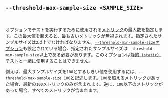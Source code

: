 ## `--threshold-max-sample-size <SAMPLE_SIZE>`

<br />

オプションでテストを実行するために使用される[メトリック][metric]の最大数を指定します。この最大値を超えると、最も古いメトリックが無視されます。指定されたサンプルサイズは`2`以上でなければなりません。[`--threshold-min-sample-size`オプション][threshold min sample size option]も設定されている場合、指定されたサンプルサイズは`--threshold-min-sample-size`以上である必要があります。このオプションは[静的（`static`）テスト][static]と一緒に使用することはできません。

例えば、最大サンプルサイズを`100`とするしきい値を使用するには、`--threshold-max-sample-size 100`と記述します。`100`を超えるメトリックがあった場合、最新の`100`メトリックのみが含まれます。逆に、`100`以下のメトリックがあった場合、すべてのメトリックが含まれます。

[metric]: /ja/docs/explanation/benchmarking/#metric

[threshold min sample size option]: #--threshold-min-sample-size-sample-size
[static]: #static